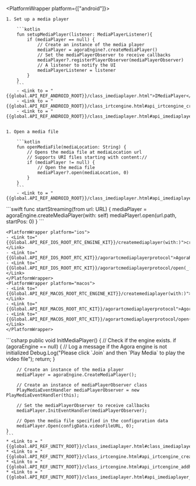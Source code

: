<PlatformWrapper platform={["android"]}>

    1. Set up a media player

        ```kotlin
        fun setupMediaPlayer(listener: MediaPlayerListener){
            if (mediaPlayer == null) {
                // Create an instance of the media player
                mediaPlayer = agoraEngine?.createMediaPlayer()
                // Set the mediaPlayerObserver to receive callbacks
                mediaPlayer?.registerPlayerObserver(mediaPlayerObserver)
                // A listener to notify the UI
                mediaPlayerListener = listener
            }
        }
        ```
        - <Link to = "{{global.API_REF_ANDROID_ROOT}}/class_imediaplayer.html">IMediaPlayer</Link>
        - <Link to = "{{global.API_REF_ANDROID_ROOT}}/class_irtcengine.html#api_irtcengine_createmediaplayer">createMediaPlayer</Link>
        - <Link to = "{{global.API_REF_ANDROID_ROOT}}/class_imediaplayer.html#api_imediaplayer_registerplayersourceobserver">registerPlayerObserver</Link>
        
    
    1. Open a media file

        ```kotlin
        fun openMediaFile(mediaLocation: String) {
            // Opens the media file at mediaLocation url
            // Supports URI files starting with content://
            if (mediaPlayer != null) {
                // Open the media file
                mediaPlayer?.open(mediaLocation, 0)
            }
        }
        ```
        - <Link to = "{{global.API_REF_ANDROID_ROOT}}/class_imediaplayer.html#api_imediaplayer_open">open</Link>
</PlatformWrapper>
<PlatformWrapper platform={["ios","macos"]}>
    ```swift
    func startStreaming(from url: URL) {
        mediaPlayer = agoraEngine.createMediaPlayer(with: self)
        mediaPlayer!.open(url.path, startPos: 0)
    }
    ```

    <PlatformWrapper platform="ios">
    - <Link to="{{Global.API_REF_IOS_ROOT_RTC_ENGINE_KIT}}/createmediaplayer(with:)">createMediaPlayer(with:)</Link>
    - <Link to="{{Global.API_REF_IOS_ROOT_RTC_KIT}}/agorartcmediaplayerprotocol">AgoraRtcMediaPlayerProtocol</Link>
    - <Link to="{{Global.API_REF_IOS_ROOT_RTC_KIT}}/agorartcmediaplayerprotocol/open(_:startpos:)">open(_:startPos:)</Link>
    </PlatformWrapper>
    <PlatformWrapper platform="macos">
    - <Link to="{{Global.API_REF_MACOS_ROOT_RTC_ENGINE_KIT}}/createmediaplayer(with:)">createMediaPlayer(with:)</Link>
    - <Link to="{{Global.API_REF_MACOS_ROOT_RTC_KIT}}/agorartcmediaplayerprotocol">AgoraRtcMediaPlayerProtocol</Link>
    - <Link to="{{Global.API_REF_MACOS_ROOT_RTC_KIT}}/agorartcmediaplayerprotocol/open(_:startpos:)">open(_:startPos:)</Link>
    </PlatformWrapper>
</PlatformWrapper>
<PlatformWrapper platform="unity">
    ```csharp
    public void InitMediaPlayer()
    {
        // Check if the engine exists.
        if (agoraEngine == null)
        {
            // Log a message if the Agora engine is not initialized
            Debug.Log("Please click `Join` and then `Play Media` to play the video file");
            return;
        }

        // Create an instance of the media player
        mediaPlayer = agoraEngine.CreateMediaPlayer();

        // Create an instance of mediaPlayerObserver class
        PlayMediaEventHandler mediaPlayerObserver = new PlayMediaEventHandler(this);

        // Set the mediaPlayerObserver to receive callbacks
        mediaPlayer.InitEventHandler(mediaPlayerObserver);

        // Open the media file specified in the configuration data
        mediaPlayer.Open(configData.videoFileURL, 0);
    }
    ```
    * <Link to = "{{global.API_REF_UNITY_ROOT}}/class_imediaplayer.html#class_imediaplayer">IMediaPlayer</Link>
    * <Link to = "{{global.API_REF_UNITY_ROOT}}/class_irtcengine.html#api_irtcengine_createmediaplayer">CreateMediaPlayer</Link>
    * <Link to = "{{global.API_REF_UNITY_ROOT}}/class_irtcengine.html#api_irtcengine_addhandler">InitEventHandler</Link>
    * <Link to = "{{global.API_REF_UNITY_ROOT}}/class_imediaplayer.html#api_imediaplayer_open">Open</Link>


</PlatformWrapper>
